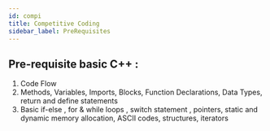 ```yaml
---
id: compi
title: Competitive Coding
sidebar_label: PreRequisites
---
```


## Pre-requisite basic C++ :

1. Code Flow
2. Methods, Variables, Imports, Blocks, Function Declarations, Data Types, return and define statements
3. Basic if-else , for & while loops , switch statement , pointers, static and dynamic memory allocation, ASCII codes, structures, iterators







